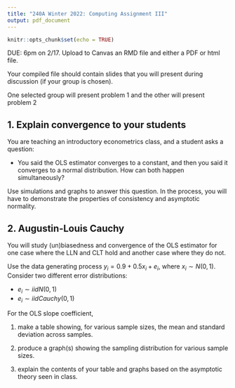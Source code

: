 ```yaml
---
title: "240A Winter 2022: Computing Assignment III"
output: pdf_document
---
```



```r
knitr::opts_chunk$set(echo = TRUE)
```

DUE: 6pm on 2/17. Upload to Canvas an RMD file and either a PDF or html file. 

Your compiled file should contain slides that you will present during discussion (if your group is chosen). 

One selected group will present problem 1 and the other will present problem 2


## 1. Explain convergence to your students

You are teaching an introductory econometrics class, and a student asks a question:

* You said the OLS estimator converges to a constant, and then you said it converges to a normal distribution. How can both happen simultaneously?

Use simulations and graphs to answer this question. In the process, you will have to demonstrate the properties of consistency and asymptotic normality.


## 2. Augustin-Louis Cauchy

You will study (un)biasedness and convergence of the OLS estimator for one case where the LLN and CLT hold and another case where they do not.

Use the data generating process $y_i=0.9+0.5x_i + e_i$, where $x_i \sim N(0,1)$. Consider two different error distributions: 

* $e_i \sim iid N(0,1)$
* $e_i \sim iid Cauchy(0,1)$

For the OLS slope coefficient,

1. make a table showing, for various sample sizes, the mean and standard deviation across samples.

2. produce a graph(s) showing the sampling distribution for various sample sizes.

3. explain the contents of your table and graphs based on the asymptotic theory seen in class. 

